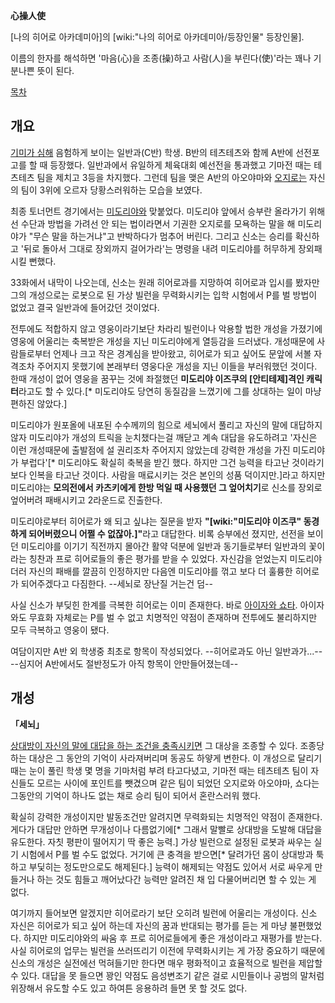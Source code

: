 '''心操人使'''

[나의 히어로 아카데미아]의 [wiki:"나의 히어로 아카데미아/등장인물" 등장인물].

이름의 한자를 해석하면 '마음(心)을 조종(操)하고 사람(人)을 부린다(使)'라는 꽤나 기분나쁜 뜻이 된다.


[[목차]]
== 개요 ==
[[다크서클|기미가 심해]] 음험하게 보이는 일반과(C반) 학생. B반의 테츠테츠와 함께 A반에 선전포고를 할 때 등장했다. 일반과에서 유일하게 체육대회 예선전을 통과했고 기마전 때는 테츠테츠 팀을 제치고 3등을 차지했다. 그런데 팀을 맺은 A반의 아오야마와 [[오지로 마시라오|오지로]]는 자신의 팀이 3위에 오르자 당황스러워하는 모습을 보였다.

최종 토너먼트 경기에서는 [[미도리야 이즈쿠|미도리야]]와 맞붙었다. 미도리야 앞에서 승부란 올라가기 위해선 수단과 방법을 가려선 안 되는 법이라면서 기권한 오지로를 모욕하는 말을 해 미도리야가 "무슨 말을 하는거냐"고 반박하다가 멈추어 버린다. 그리고 신소는 승리를 확신하고 '뒤로 돌아서 그대로 장외까지 걸어가라'는 명령을 내려 미도리야를 허무하게 장외패시킬 뻔했다.

33화에서 내막이 나오는데, 신소는 원래 히어로과를 지망하여 히어로과 입시를 봤자만 그의 개성으로는 로봇으로 된 가상 빌런을 무력화시키는 입학 시험에서 P를 벌 방법이 없었고 결국 일반과에 들어갔던 것이었다. 

전투에도 적합하지 않고 영웅이라기보단 차라리 빌런이나 악용할 법한 개성을 가졌기에 영웅에 어울리는 축복받은 개성을 지닌 미도리야에게 열등감을 드러냈다. 개성때문에 사람들로부터 언제나 크고 작은 경계심을 받아왔고, 히어로가 되고 싶어도 문앞에 서볼 자격조차 주어지지 못했기에 본래부터 영웅다운 개성을 지닌 이들을 부러워했던 것이다. 한때 개성이 없어 영웅을 꿈꾸는 것에 좌절했던 '''미도리야 이즈쿠의 [안티테제]격인 캐릭터'''라고도 할 수 있다.[* 미도리야도 당연히 동질감을 느꼈기에 그를 상대하는 일이 마냥 편하진 않았다.]

미도리야가 원포올에 내포된 수수께끼의 힘으로 세뇌에서 풀리고 자신의 말에 대답하지 않자 미도리야가 개성의 트릭을 눈치챘다는걸 깨닫고 계속 대답을 유도하려고 '자신은 이런 개성때문에 출발점에 설 권리조차 주어지지 않았는데 강력한 개성을 가진 미도리야가 부럽다'[* 미도리야도 확실히 축복을 받긴 했다. 하지만 그건 능력을 타고난 것이라기보다 인복을 타고난 것이다. 사람을 매료시키는 것은 본인의 성품 덕이지만.]라고 하지만 미도리야는 '''모의전에서 카츠키에게 한방 먹일 때 사용했던 그 엎어치기'''로 신소를 장외로 엎어버려 패배시키고 2라운드로 진출한다.

미도리야로부터 히어로가 왜 되고 싶냐는 질문을 받자 '''"[wiki:"미도리야 이즈쿠" 동경하게 되어버렸으니 어쩔 수 없잖아.]"'''라고 대답한다. 비록 승부에선 졌지만, 선전을 보이던 미도리야를 이기기 직전까지 몰아간 활약 덕분에 일반과 동기들로부터 일반과의 꽃이라는 칭찬과 프로 히어로들의 좋은 평가를 받을 수 있었다. 자신감을 얻었는지 미도리야더러 자신의 패배를 깔끔히 인정하지만 다음엔 미도리야를 꺾고 보다 더 훌륭한 히어로가 되어주겠다고 다짐한다. --세뇌로 장난질 거는건 덤--

사실 신소가 부딪힌 한계를 극복한 히어로는 이미 존재한다. 바로 [[아이자와 쇼타]]. 아이자와도 무효화 자체로는 P를 벌 수 없고 치명적인 약점이 존재하며 전투에도 불리하지만 모두 극복하고 영웅이 됐다.

여담이지만 A반 외 학생중 최초로 항목이 작성되었다. --히어로과도 아닌 일반과가...-- --심지어 A반에서도 절반정도가 아직 항목이 안만들어졌는데--
== 개성 ==
'''「세뇌」'''

[[금각은각형제|상대방이 자신의 말에 대답을 하는 조건을 충족시키면]] 그 대상을 조종할 수 있다. 조종당하는 대상은 그 동안의 기억이 사라져버리며 동공도 하얗게 변한다. 이 개성으로 달리기 때는 눈이 풀린 학생 몇 명을 기마처럼 부려 타고다녔고, 기마전 때는 테츠테츠 팀이 자신들도 모르는 사이에 포인트를 뺏겼으며 같은 팀이 되었던 오지로와 아오야마, 쇼다는 그동안의 기억이 하나도 없는 채로 승리 팀이 되어서 혼란스러워 했다.

확실히 강력한 개성이지만 발동조건만 알려지면 무력화되는 치명적인 약점이 존재한다. 게다가 대답만 안하면 무개성이나 다름없기에[* 그래서 말빨로 상대방을 도발해 대답을 유도한다. 자칫 평판이 떨어지기 딱 좋은 능력.] 가상 빌런으로 설정된 로봇과 싸우는 실기 시험에서 P를 벌 수도 없었다. 거기에 큰 충격을 받으면[* 달려가던 몸이 상대방과 툭 하고 부딫히는 정도만으로도 해제된다.] 능력이 해제되는 약점도 있어서 서로 싸우게 만들거나 하는 것도 힘들고 깨어났다간 능력만 알려진 채 입 다물어버리면 할 수 있는 게 없다.

여기까지 들어보면 알겠지만 히어로라기 보단 오히려 빌런에 어울리는 개성이다. 신소 자신은 히어로가 되고 싶어 하는데 자신의 꿈과 반대되는 평가를 듣는 게 마냥 불편했었다. 하지만 미도리야와의 싸움 후 프로 히어로들에게 좋은 개성이라고 재평가를 받는다. 사실 히어로의 업무는 빌런을 쓰러뜨리기 이전에 무력화시키는 게 가장 중요하기 때문에 신소의 개성은 실전에선 먹혀들기만 한다면 매우 평화적이고 효율적으로 빌런을 제압할 수 있다. 대답을 못 들으면 꽝인 약점도 음성변조기 같은 걸로 시민들이나 공범의 말처럼 위장해서 유도할 수도 있고 하여튼 응용하려 들면 못 할 것도 없다.
